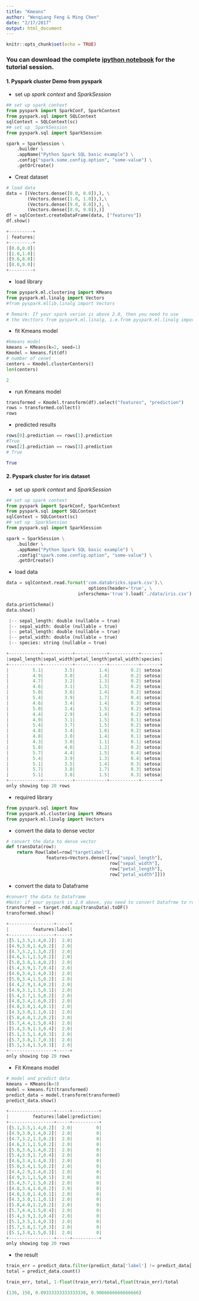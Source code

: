```yaml
---
title: "Kmeans"
author: "Wenqiang Feng & Ming Chen"
date: "2/17/2017"
output: html_document
---
```


```r
knitr::opts_chunk$set(echo = TRUE)
```
### You can download the complete [ipython notebook](./ipynb/PysparkCluster.ipynb) for the tutorial session.

#### 1. Pyspark cluster Demo from pyspark

* set up _spark context_ and _SparkSession_

```python
## set up spark context
from pyspark import SparkConf, SparkContext
from pyspark.sql import SQLContext
sqlContext = SQLContext(sc)
## set up  SparkSession
from pyspark.sql import SparkSession

spark = SparkSession \
    .builder \
    .appName("Python Spark SQL basic example") \
    .config("spark.some.config.option", "some-value") \
    .getOrCreate()
```
* Creat dataset
```python
# load data
data = [(Vectors.dense([0.0, 0.0]),), \
        (Vectors.dense([1.0, 1.0]),),\
        (Vectors.dense([9.0, 8.0]),), \
        (Vectors.dense([8.0, 9.0]),)]
df = sqlContext.createDataFrame(data, ["features"])
df.show()
```
```python
+---------+
| features|
+---------+
|[0.0,0.0]|
|[1.0,1.0]|
|[9.0,8.0]|
|[8.0,9.0]|
+---------+
```
* load library
```python
from pyspark.ml.clustering import KMeans
from pyspark.ml.linalg import Vectors 
#from pyspark.mllib.linalg import Vectors 

# Remark: If your spark verion is above 2.0, then you need to use
# the Vecttors from pyspark.ml.linalg, i.e.from pyspark.ml.linalg import Vectors
```

* fit Kmeans model
```python
#kmeans model
kmeans = KMeans(k=2, seed=1)
Kmodel = kmeans.fit(df)
# number of cenet
centers = Kmodel.clusterCenters()
len(centers)
```
```python
2
```
* run Kmeans model
```python
transformed = Kmodel.transform(df).select("features", "prediction")
rows = transformed.collect()
rows
```

* predicted results
```python
rows[0].prediction == rows[1].prediction
#True
rows[2].prediction == rows[3].prediction
# True
```
```python
True
```

#### 2. Pyspark cluster for iris dataset


* set up _spark context_ and _SparkSession_

```python
## set up spark context
from pyspark import SparkConf, SparkContext
from pyspark.sql import SQLContext
sqlContext = SQLContext(sc)
## set up  SparkSession
from pyspark.sql import SparkSession

spark = SparkSession \
    .builder \
    .appName("Python Spark SQL basic example") \
    .config("spark.some.config.option", "some-value") \
    .getOrCreate()
```

* load data
```python
data = sqlContext.read.format('com.databricks.spark.csv').\
                               options(header='true', \
                           inferschema='true').load('./data/iris.csv')
```

```python
data.printSchema()
data.show()
```

```python

 |-- sepal_length: double (nullable = true)
 |-- sepal_width: double (nullable = true)
 |-- petal_length: double (nullable = true)
 |-- petal_width: double (nullable = true)
 |-- species: string (nullable = true)

+------------+-----------+------------+-----------+-------+
|sepal_length|sepal_width|petal_length|petal_width|species|
+------------+-----------+------------+-----------+-------+
|         5.1|        3.5|         1.4|        0.2| setosa|
|         4.9|        3.0|         1.4|        0.2| setosa|
|         4.7|        3.2|         1.3|        0.2| setosa|
|         4.6|        3.1|         1.5|        0.2| setosa|
|         5.0|        3.6|         1.4|        0.2| setosa|
|         5.4|        3.9|         1.7|        0.4| setosa|
|         4.6|        3.4|         1.4|        0.3| setosa|
|         5.0|        3.4|         1.5|        0.2| setosa|
|         4.4|        2.9|         1.4|        0.2| setosa|
|         4.9|        3.1|         1.5|        0.1| setosa|
|         5.4|        3.7|         1.5|        0.2| setosa|
|         4.8|        3.4|         1.6|        0.2| setosa|
|         4.8|        3.0|         1.4|        0.1| setosa|
|         4.3|        3.0|         1.1|        0.1| setosa|
|         5.8|        4.0|         1.2|        0.2| setosa|
|         5.7|        4.4|         1.5|        0.4| setosa|
|         5.4|        3.9|         1.3|        0.4| setosa|
|         5.1|        3.5|         1.4|        0.3| setosa|
|         5.7|        3.8|         1.7|        0.3| setosa|
|         5.1|        3.8|         1.5|        0.3| setosa|
+------------+-----------+------------+-----------+-------+
only showing top 20 rows
```

* required library 
```python
from pyspark.sql import Row
from pyspark.ml.clustering import KMeans
from pyspark.ml.linalg import Vectors
```

* convert the data to dense vector
```python
# convert the data to dense vector
def transData(row):
    return Row(label=row["targetlabel"],
               features=Vectors.dense([row["sepal_length"],
                                       row["sepal_width"],
                                       row["petal_length"],
                                       row["petal_width"]]))
```

* convert the data to Dataframe
```python
#convert the data to Dataframe
#Note: if your pyspark is 2.0 above, you need to convert Datafrme to rdd FIRST
transformed = target.rdd.map(transData).toDF() 
transformed.show()
```
```python
+-----------------+-----+
|         features|label|
+-----------------+-----+
|[5.1,3.5,1.4,0.2]|  2.0|
|[4.9,3.0,1.4,0.2]|  2.0|
|[4.7,3.2,1.3,0.2]|  2.0|
|[4.6,3.1,1.5,0.2]|  2.0|
|[5.0,3.6,1.4,0.2]|  2.0|
|[5.4,3.9,1.7,0.4]|  2.0|
|[4.6,3.4,1.4,0.3]|  2.0|
|[5.0,3.4,1.5,0.2]|  2.0|
|[4.4,2.9,1.4,0.2]|  2.0|
|[4.9,3.1,1.5,0.1]|  2.0|
|[5.4,3.7,1.5,0.2]|  2.0|
|[4.8,3.4,1.6,0.2]|  2.0|
|[4.8,3.0,1.4,0.1]|  2.0|
|[4.3,3.0,1.1,0.1]|  2.0|
|[5.8,4.0,1.2,0.2]|  2.0|
|[5.7,4.4,1.5,0.4]|  2.0|
|[5.4,3.9,1.3,0.4]|  2.0|
|[5.1,3.5,1.4,0.3]|  2.0|
|[5.7,3.8,1.7,0.3]|  2.0|
|[5.1,3.8,1.5,0.3]|  2.0|
+-----------------+-----+
only showing top 20 rows
```

* Fit Kmeans model
```python
# model and predict data
kmeans = KMeans(k=3)
model = kmeans.fit(transformed) 
predict_data = model.transform(transformed)
predict_data.show()
```

```python
+-----------------+-----+----------+
|         features|label|prediction|
+-----------------+-----+----------+
|[5.1,3.5,1.4,0.2]|  2.0|         0|
|[4.9,3.0,1.4,0.2]|  2.0|         0|
|[4.7,3.2,1.3,0.2]|  2.0|         0|
|[4.6,3.1,1.5,0.2]|  2.0|         0|
|[5.0,3.6,1.4,0.2]|  2.0|         0|
|[5.4,3.9,1.7,0.4]|  2.0|         0|
|[4.6,3.4,1.4,0.3]|  2.0|         0|
|[5.0,3.4,1.5,0.2]|  2.0|         0|
|[4.4,2.9,1.4,0.2]|  2.0|         0|
|[4.9,3.1,1.5,0.1]|  2.0|         0|
|[5.4,3.7,1.5,0.2]|  2.0|         0|
|[4.8,3.4,1.6,0.2]|  2.0|         0|
|[4.8,3.0,1.4,0.1]|  2.0|         0|
|[4.3,3.0,1.1,0.1]|  2.0|         0|
|[5.8,4.0,1.2,0.2]|  2.0|         0|
|[5.7,4.4,1.5,0.4]|  2.0|         0|
|[5.4,3.9,1.3,0.4]|  2.0|         0|
|[5.1,3.5,1.4,0.3]|  2.0|         0|
|[5.7,3.8,1.7,0.3]|  2.0|         0|
|[5.1,3.8,1.5,0.3]|  2.0|         0|
+-----------------+-----+----------+
only showing top 20 rows

```
* the result
```python
train_err = predict_data.filter(predict_data['label'] != predict_data['prediction']).count() 
total = predict_data.count()
```
```python
train_err, total, 1-float(train_err)/total,float(train_err)/total
```
```python
(136, 150, 0.09333333333333338, 0.9066666666666666)
```